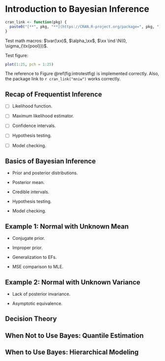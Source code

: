 # Introduction to Bayesian Inference

```r
cran_link <- function(pkg) {
  paste0("[**", pkg, "**](https://CRAN.R-project.org/package=", pkg, ")")
}
```

Test math macros: $\var(\xx)$, $\alpha_\xx$, $\xx \ind \N(0, \sigma_{\tx{pool}})$.

Test figure:
```r
plot(1:25, pch = 1:25)
```
The reference to Figure \@ref(fig:introtestfig) is implemented correctly.  Also, the package link to `r cran_link("mniw")` works correctly.

## Recap of Frequentist Inference

- [ ] Likelihood function.

- [ ] Maximum likelihood estimator.

- [ ] Confidence intervals.

- [ ] Hypothesis testing.

- [ ] Model checking.

## Basics of Bayesian Inference

- Prior and posterior distributions.

- Posterior mean.

- Credible intervals.

- Hypothesis testing.

- Model checking.

## Example 1: Normal with Unknown Mean

- Conjugate prior.

- Improper prior.

- Generalization to EFs.

- MSE comparison to MLE.

## Example 2: Normal with Unknown Variance

- Lack of posterior invariance.

- Asymptotic equivalence.

## Decision Theory

## When Not to Use Bayes: Quantile Estimation

## When to Use Bayes: Hierarchical Modeling

